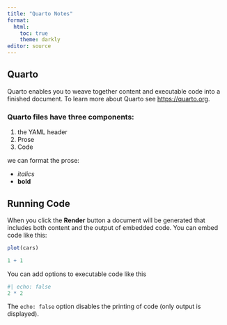 ```yaml
---
title: "Quarto Notes"
format: 
  html:
    toc: true
    theme: darkly
editor: source
---
```


## Quarto

Quarto enables you to weave together content and executable code into a finished document. To learn more about Quarto see <https://quarto.org>.

### Quarto files have three components:
1. the YAML header
2. Prose
3. Code

we can format the prose:

* *italics*
* **bold**

## Running Code

When you click the **Render** button a document will be generated that includes both content and the output of embedded code. You can embed code like this:



```r
plot(cars)
```


```r
1 + 1
```

You can add options to executable code like this

```r
#| echo: false
2 * 2
```

The `echo: false` option disables the printing of code (only output is displayed).
